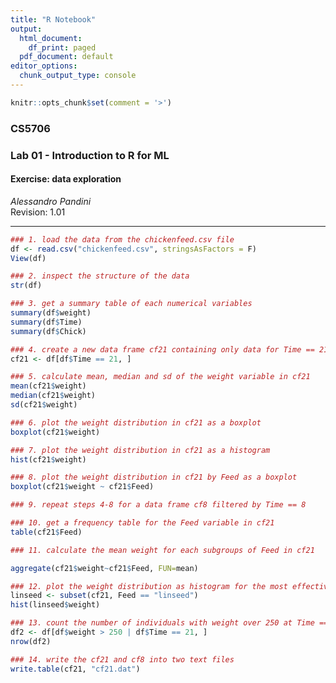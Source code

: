 ---
title: "R Notebook"
output:
  html_document:
    df_print: paged
  pdf_document: default
editor_options: 
  chunk_output_type: console
---

```{r include=FALSE}
knitr::opts_chunk$set(comment = '>')
```

### CS5706 
### Lab 01 - Introduction to R for ML  
#### Exercise: data exploration
*Alessandro Pandini*  
Revision: 1.01

***

```{r}
### 1. load the data from the chickenfeed.csv file
df <- read.csv("chickenfeed.csv", stringsAsFactors = F)
View(df)
```

```{r}
### 2. inspect the structure of the data
str(df)
```

```{r}
### 3. get a summary table of each numerical variables
summary(df$weight)
summary(df$Time)
summary(df$Chick)
```

```{r}
### 4. create a new data frame cf21 containing only data for Time == 21
cf21 <- df[df$Time == 21, ]

```

```{r}
### 5. calculate mean, median and sd of the weight variable in cf21
mean(cf21$weight)
median(cf21$weight)
sd(cf21$weight)

```

```{r}
### 6. plot the weight distribution in cf21 as a boxplot
boxplot(cf21$weight)
```

```{r}
### 7. plot the weight distribution in cf21 as a histogram
hist(cf21$weight)

```

```{r}
### 8. plot the weight distribution in cf21 by Feed as a boxplot
boxplot(cf21$weight ~ cf21$Feed)

```

```{r}
### 9. repeat steps 4-8 for a data frame cf8 filtered by Time == 8

```

```{r}
### 10. get a frequency table for the Feed variable in cf21
table(cf21$Feed)

```

```{r}
### 11. calculate the mean weight for each subgroups of Feed in cf21

aggregate(cf21$weight~cf21$Feed, FUN=mean)


```

```{r}
### 12. plot the weight distribution as histogram for the most effective Feed
linseed <- subset(cf21, Feed == "linseed")
hist(linseed$weight)
```

```{r}
### 13. count the number of individuals with weight over 250 at Time == 21
df2 <- df[df$weight > 250 | df$Time == 21, ]
nrow(df2)
```

```{r}
### 14. write the cf21 and cf8 into two text files
write.table(cf21, "cf21.dat")

```

